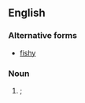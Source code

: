 ==English==

===Alternative forms===
* [[fishy]]

===Noun===
{{en-noun}}

# {{context|childish|lang=en}} {{diminutive of|fish|lang=en}}; {{alternative spelling of|fishy|nocap=1}}